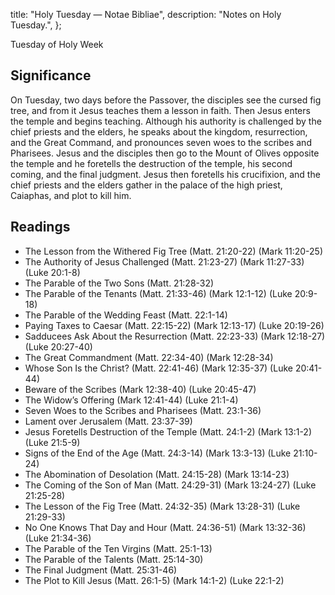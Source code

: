   title: "Holy Tuesday — Notae Bibliae",
  description: "Notes on Holy Tuesday.",
};

<Initial text="Holy Tuesday" />

Tuesday of Holy Week

## Significance

On Tuesday, two days before the Passover, the disciples see the cursed fig tree, and from it Jesus teaches them a lesson in faith. Then Jesus enters the temple and begins teaching. Although his authority is challenged by the chief priests and the elders, he speaks about the kingdom, resurrection, and the Great Command, and pronounces seven woes to the scribes and Pharisees. Jesus and the disciples then go to the Mount of Olives opposite the temple and he foretells the destruction of the temple, his second coming, and the final judgment. Jesus then foretells his crucifixion, and the chief priests and the elders gather in the palace of the high priest, Caiaphas, and plot to kill him.

## Readings

- The Lesson from the Withered Fig Tree (Matt. 21:20-22) (Mark 11:20-25)
- The Authority of Jesus Challenged (Matt. 21:23-27) (Mark 11:27-33) (Luke 20:1-8)
- The Parable of the Two Sons (Matt. 21:28-32)
- The Parable of the Tenants (Matt. 21:33-46) (Mark 12:1-12) (Luke 20:9-18)
- The Parable of the Wedding Feast (Matt. 22:1-14)
- Paying Taxes to Caesar (Matt. 22:15-22) (Mark 12:13-17) (Luke 20:19-26)
- Sadducees Ask About the Resurrection (Matt. 22:23-33) (Mark 12:18-27) (Luke 20:27-40)
- The Great Commandment (Matt. 22:34-40) (Mark 12:28-34)
- Whose Son Is the Christ? (Matt. 22:41-46) (Mark 12:35-37) (Luke 20:41-44)
- Beware of the Scribes (Mark 12:38-40) (Luke 20:45-47)
- The Widow’s Offering (Mark 12:41-44) (Luke 21:1-4)
- Seven Woes to the Scribes and Pharisees (Matt. 23:1-36)
- Lament over Jerusalem (Matt. 23:37-39)
- Jesus Foretells Destruction of the Temple (Matt. 24:1-2) (Mark 13:1-2) (Luke 21:5-9)
- Signs of the End of the Age (Matt. 24:3-14) (Mark 13:3-13) (Luke 21:10-24)
- The Abomination of Desolation (Matt. 24:15-28) (Mark 13:14-23)
- The Coming of the Son of Man (Matt. 24:29-31) (Mark 13:24-27) (Luke 21:25-28)
- The Lesson of the Fig Tree (Matt. 24:32-35) (Mark 13:28-31) (Luke 21:29-33)
- No One Knows That Day and Hour (Matt. 24:36-51) (Mark 13:32-36) (Luke 21:34-36)
- The Parable of the Ten Virgins (Matt. 25:1-13)
- The Parable of the Talents (Matt. 25:14-30)
- The Final Judgment (Matt. 25:31-46)
- The Plot to Kill Jesus (Matt. 26:1-5) (Mark 14:1-2) (Luke 22:1-2)

